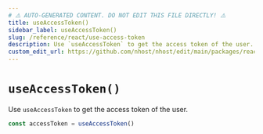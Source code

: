 ```yaml
---
# ⚠️ AUTO-GENERATED CONTENT. DO NOT EDIT THIS FILE DIRECTLY! ⚠️
title: useAccessToken()
sidebar_label: useAccessToken()
slug: /reference/react/use-access-token
description: Use `useAccessToken` to get the access token of the user.
custom_edit_url: https://github.com/nhost/nhost/edit/main/packages/react/src/hooks/common.ts#L119
---
```


# `useAccessToken()`

Use `useAccessToken` to get the access token of the user.

```ts
const accessToken = useAccessToken()
```
